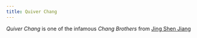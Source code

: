 ```yaml
---
title: Quiver Chang
---
```


<Stub />

_Quiver Chang_ is one of the infamous _Chang Brothers_ from [Jing Shen Jiang](/locations/jing-shen-jiang/)